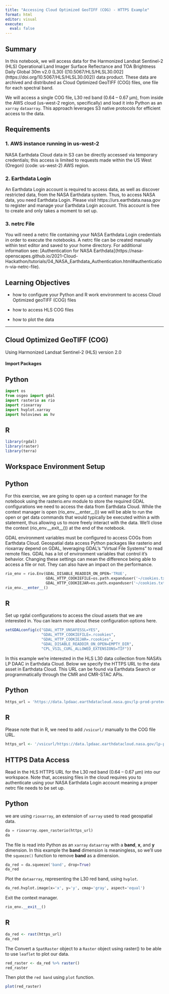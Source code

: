 ```yaml
---
title: "Accessing Cloud Optimized GeoTIFF (COG) - HTTPS Example"
format: html
editor: visual
execute: 
  eval: false
---
```


## Summary

In this notebook, we will access data for the Harmonized Landsat Sentinel-2 (HLS) Operational Land Imager Surface Reflectance and TOA Brightness Daily Global 30m v2.0 (L30) (\[10.5067/HLS/HLSL30.002\](https://doi.org/10.5067/HLS/HLSL30.002)) data product. These data are archived and distributed as Cloud Optimized GeoTIFF (COG) files, one file for each spectral band.

We will access a single COG file, L30 red band (0.64 -- 0.67 μm), from inside the AWS cloud (us-west-2 region, specifically) and load it into Python as an `xarray` `dataarray`. This approach leverages S3 native protocols for efficient access to the data.

## Requirements

### 1. AWS instance running in us-west-2

NASA Earthdata Cloud data in S3 can be directly accessed via temporary credentials; this access is limited to requests made within the US West (Oregon) (code: us-west-2) AWS region.

### 2. Earthdata Login

An Earthdata Login account is required to access data, as well as discover restricted data, from the NASA Earthdata system. Thus, to access NASA data, you need Earthdata Login. Please visit https://urs.earthdata.nasa.gov to register and manage your Earthdata Login account. This account is free to create and only takes a moment to set up.

### 3. netrc File

You will need a netrc file containing your NASA Earthdata Login credentials in order to execute the notebooks. A netrc file can be created manually within text editor and saved to your home directory. For additional information see: \[Authentication for NASA Earthdata\](https://nasa-openscapes.github.io/2021-Cloud-Hackathon/tutorials/04_NASA_Earthdata_Authentication.html#authentication-via-netrc-file).

## Learning Objectives

-   how to configure your Python and R work environment to access Cloud Optimized geoTIFF (COG) files

-   how to access HLS COG files

-   how to plot the data

------------------------------------------------------------------------

## Cloud Optimized GeoTIFF (COG)

Using Harmonized Landsat Sentinel-2 (HLS) version 2.0

#### Import Packages

::: {.panel-tabset group="language"}
## Python

```python
import os
from osgeo import gdal
import rasterio as rio
import rioxarray
import hvplot.xarray
import holoviews as hv
```

## R

```r
library(rgdal)
library(raster)
library(terra)
```
:::

## Workspace Environment Setup

::: {.panel-tabset group="language"}
## Python

For this exercise, we are going to open up a context manager for the notebook using the rasterio.env module to store the required GDAL configurations we need to access the data from Earthdata Cloud. While the context manager is open (rio_env.\_\_enter\_\_()) we will be able to run the open or get data commands that would typically be executed within a with statement, thus allowing us to more freely interact with the data. We'll close the context (rio_env.\_\_exit\_\_()) at the end of the notebook.

GDAL environment variables must be configured to access COGs from Earthdata Cloud. Geospatial data access Python packages like rasterio and rioxarray depend on GDAL, leveraging GDAL's "Virtual File Systems" to read remote files. GDAL has a lot of environment variables that control it's behavior. Changing these settings can mean the difference being able to access a file or not. They can also have an impact on the performance.

```python
rio_env = rio.Env(GDAL_DISABLE_READDIR_ON_OPEN='TRUE',
                  GDAL_HTTP_COOKIEFILE=os.path.expanduser('~/cookies.txt'),
                  GDAL_HTTP_COOKIEJAR=os.path.expanduser('~/cookies.txt'))
rio_env.__enter__()
```

## R

Set up rgdal configurations to access the cloud assets that we are interested in. You can learn more about these configuration options here.

```r
setGDALconfig(c("GDAL_HTTP_UNSAFESSL=YES",
                "GDAL_HTTP_COOKIEFILE=.rcookies",
                "GDAL_HTTP_COOKIEJAR=.rcookies",
                "GDAL_DISABLE_READDIR_ON_OPEN=EMPTY_DIR",
                "CPL_VSIL_CURL_ALLOWED_EXTENSIONS=TIF"))

```
:::

In this example we're interested in the HLS L30 data collection from NASA's LP DAAC in Earthdata Cloud. Below we specify the HTTPS URL to the data asset in Earthdata Cloud. This URL can be found via Earthdata Search or programmatically through the CMR and CMR-STAC APIs.

::: {.panel-tabset group="language"}
## Python

```python
https_url = 'https://data.lpdaac.earthdatacloud.nasa.gov/lp-prod-protected/HLSL30.020/HLS.L30.T11SQA.2021333T181532.v2.0/HLS.L30.T11SQA.2021333T181532.v2.0.B04.tif'
```

## R

Please note that in R, we need to add `/vsicurl/` manually to the COG file URL.

```r
https_url <- '/vsicurl/https://data.lpdaac.earthdatacloud.nasa.gov/lp-prod-protected/HLSL30.020/HLS.L30.T11SQA.2021333T181532.v2.0/HLS.L30.T11SQA.2021333T181532.v2.0.B04.tif'
```
:::

## HTTPS Data Access

Read in the HLS HTTPS URL for the L30 red band (0.64 -- 0.67 μm) into our workspace. Note that, accessing files in the cloud requires you to authenticate using your NASA Earthdata Login account meaning a proper netrc file needs to be set up.

::: {.panel-tabset group="language"}
## Python

we are using `rioxarray`, an extension of `xarray` used to read geospatial data.

```python
da = rioxarray.open_rasterio(https_url)
da
```

The file is read into Python as an `xarray` `dataarray` with a **band**, **x**, and **y** dimension. In this example the **band** dimension is meaningless, so we'll use the `squeeze()` function to remove **band** as a dimension.

```python
da_red = da.squeeze('band', drop=True)
da_red
```

Plot the `dataarray`, representing the L30 red band, using `hvplot`.

```python
da_red.hvplot.image(x='x', y='y', cmap='gray', aspect='equal')
```

Exit the context manager.

```python
rio_env.__exit__()
```

## R

```r
da_red <- rast(https_url)
da_red
```

The Convert a `SpatRaster` object to a `Raster` object using raster() to be able to use `leaflet` to plot our data.

```r
red_raster <- da_red %>% raster()
red_raster
```

Then plot the `red band` using `plot` function.

```r
plot(red_raster)
```
:::
